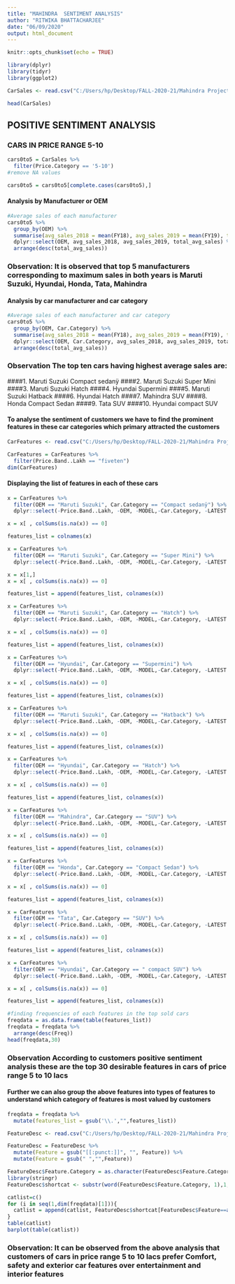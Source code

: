 ```yaml
---
title: "MAHINDRA  SENTIMENT ANALYSIS"
author: "RITWIKA BHATTACHARJEE"
date: "06/09/2020"
output: html_document
---
```


```r
knitr::opts_chunk$set(echo = TRUE)
```

```r
library(dplyr)
library(tidyr)
library(ggplot2)
```

```r
CarSales <- read.csv("C:/Users/hp/Desktop/FALL-2020-21/Mahindra Project/Datasets/CarSales.csv", header=TRUE)
```

```r
head(CarSales)
```

## <b> POSITIVE SENTIMENT ANALYSIS </b>

### <b> CARS IN PRICE RANGE 5-10 </b>

```r
cars0to5 = CarSales %>%
  filter(Price.Category == '5-10')
#remove NA values

cars0to5 = cars0to5[complete.cases(cars0to5),]
```

#### Analysis by Manufacturer or OEM
```r
#Average sales of each manufacturer
cars0to5 %>%
  group_by(OEM) %>%
  summarise(avg_sales_2018 = mean(FY18), avg_sales_2019 = mean(FY19), total_avg_sales = (mean(FY18)+mean(FY19))/2) %>%
  dplyr::select(OEM, avg_sales_2018, avg_sales_2019, total_avg_sales) %>%
  arrange(desc(total_avg_sales))
```

### <b>Observation: </b> It is observed that top 5 manufacturers corresponding to maximum sales in both years is Maruti Suzuki, Hyundai, Honda, Tata, Mahindra

#### Analysis by car manufacturer and car category

```r
#Average sales of each manufacturer and car category
cars0to5 %>%
  group_by(OEM, Car.Category) %>%
  summarise(avg_sales_2018 = mean(FY18), avg_sales_2019 = mean(FY19), total_avg_sales = (mean(FY18)+mean(FY19))/2) %>%
  dplyr::select(OEM, Car.Category, avg_sales_2018, avg_sales_2019, total_avg_sales) %>%
  arrange(desc(total_avg_sales))
```

### <b> Observation </b> The top ten cars having highest average sales are:
####1. Maruti Suzuki	Compact sedanÿ
####2. Maruti Suzuki	Super Mini
####3. Maruti Suzuki	Hatch
####4. Hyundai	Supermini
####5. Maruti Suzuki	Hatback
####6. Hyundai	Hatch
####7. Mahindra	SUV
####8. Honda	Compact Sedan
####9. Tata	SUV
####10. Hyundai	compact SUV

#### To analyse the sentiment of customers we have to find the prominent features in these car categories which primary attracted the customers

```r
CarFeatures <- read.csv("C:/Users/hp/Desktop/FALL-2020-21/Mahindra Project/Datasets/CarFeatures.csv", header=TRUE)
```

```r
CarFeatures = CarFeatures %>%
  filter(Price.Band..Lakh == "fiveten")
dim(CarFeatures)
```

#### Displaying the list of features in each of these cars
```r
x = CarFeatures %>%
  filter(OEM == "Maruti Suzuki", Car.Category == "Compact sedanÿ") %>%
  dplyr::select(-Price.Band..Lakh, -OEM, -MODEL,-Car.Category, -LATEST.LAUNCH.1EAR.20..., -VARIANT, -COST.Ex.Showroom.)

x = x[ , colSums(is.na(x)) == 0]

features_list = colnames(x)
```

```r
x = CarFeatures %>%
  filter(OEM == "Maruti Suzuki", Car.Category == "Super Mini") %>%
  dplyr::select(-Price.Band..Lakh, -OEM, -MODEL,-Car.Category, -LATEST.LAUNCH.1EAR.20..., -VARIANT, -COST.Ex.Showroom.)

x = x[1,]
x = x[ , colSums(is.na(x)) == 0]

features_list = append(features_list, colnames(x))
```

```r
x = CarFeatures %>%
  filter(OEM == "Maruti Suzuki", Car.Category == "Hatch") %>%
  dplyr::select(-Price.Band..Lakh, -OEM, -MODEL,-Car.Category, -LATEST.LAUNCH.1EAR.20..., -VARIANT, -COST.Ex.Showroom.)

x = x[ , colSums(is.na(x)) == 0]

features_list = append(features_list, colnames(x))
```

```r
x = CarFeatures %>%
  filter(OEM == "Hyundai", Car.Category == "Supermini") %>%
  dplyr::select(-Price.Band..Lakh, -OEM, -MODEL,-Car.Category, -LATEST.LAUNCH.1EAR.20..., -VARIANT, -COST.Ex.Showroom.)

x = x[ , colSums(is.na(x)) == 0]

features_list = append(features_list, colnames(x))
```

```r
x = CarFeatures %>%
  filter(OEM == "Maruti Suzuki", Car.Category == "Hatback") %>%
  dplyr::select(-Price.Band..Lakh, -OEM, -MODEL,-Car.Category, -LATEST.LAUNCH.1EAR.20..., -VARIANT, -COST.Ex.Showroom.)

x = x[ , colSums(is.na(x)) == 0]

features_list = append(features_list, colnames(x))
```

```r
x = CarFeatures %>%
  filter(OEM == "Hyundai", Car.Category == "Hatch") %>%
  dplyr::select(-Price.Band..Lakh, -OEM, -MODEL,-Car.Category, -LATEST.LAUNCH.1EAR.20..., -VARIANT, -COST.Ex.Showroom.)

x = x[ , colSums(is.na(x)) == 0]

features_list = append(features_list, colnames(x))
```

```r
x = CarFeatures %>%
  filter(OEM == "Mahindra", Car.Category == "SUV") %>%
  dplyr::select(-Price.Band..Lakh, -OEM, -MODEL,-Car.Category, -LATEST.LAUNCH.1EAR.20..., -VARIANT, -COST.Ex.Showroom.)

x = x[ , colSums(is.na(x)) == 0]

features_list = append(features_list, colnames(x))
```

```r
x = CarFeatures %>%
  filter(OEM == "Honda", Car.Category == "Compact Sedan") %>%
  dplyr::select(-Price.Band..Lakh, -OEM, -MODEL,-Car.Category, -LATEST.LAUNCH.1EAR.20..., -VARIANT, -COST.Ex.Showroom.)

x = x[ , colSums(is.na(x)) == 0]

features_list = append(features_list, colnames(x))
```

```r
x = CarFeatures %>%
  filter(OEM == "Tata", Car.Category == "SUV") %>%
  dplyr::select(-Price.Band..Lakh, -OEM, -MODEL,-Car.Category, -LATEST.LAUNCH.1EAR.20..., -VARIANT, -COST.Ex.Showroom.)

x = x[ , colSums(is.na(x)) == 0]

features_list = append(features_list, colnames(x))
```

```r
x = CarFeatures %>%
  filter(OEM == "Hyundai", Car.Category == " compact SUV") %>%
  dplyr::select(-Price.Band..Lakh, -OEM, -MODEL,-Car.Category, -LATEST.LAUNCH.1EAR.20..., -VARIANT, -COST.Ex.Showroom.)

x = x[ , colSums(is.na(x)) == 0]

features_list = append(features_list, colnames(x))
```

```r
#finding frequencies of each features in the top sold cars
freqdata = as.data.frame(table(features_list))
freqdata = freqdata %>%
  arrange(desc(Freq))
head(freqdata,30)
```

### <b> Observation </b> According to customers positive sentiment analysis these are the top 30 desirable features in cars of price range 5 to 10 lacs 

#### Further we can also group the above features into types of features to understand which category of features is most valued by customers

```r
freqdata = freqdata %>%
  mutate(features_list = gsub('\\.',"",features_list))

FeatureDesc <- read.csv("C:/Users/hp/Desktop/FALL-2020-21/Mahindra Project/Datasets/FeatureDesc.csv")

FeatureDesc = FeatureDesc %>%
  mutate(Feature = gsub("[[:punct:]]", "", Feature)) %>%
  mutate(Feature = gsub(" ","",Feature))

```

```r
FeatureDesc$Feature.Category = as.character(FeatureDesc$Feature.Category)
library(stringr)
FeatureDesc$shortcat <- substr(word(FeatureDesc$Feature.Category, 1),1,8)

catlist=c()
for (i in seq(1,dim(freqdata)[1])){
  catlist = append(catlist, FeatureDesc$shortcat[FeatureDesc$Feature==as.character(freqdata$features_list[i])])
}
table(catlist)
barplot(table(catlist))
```

### <b>Observation: It can be observed from the above analysis that customers of cars in price range 5 to 10 lacs prefer Comfort, safety and exterior car features over entertainment and interior features </b>


